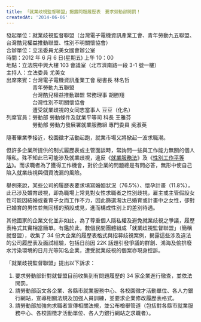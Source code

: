 ```yaml
---
title: 「就業歧視監督聯盟」揭露問題履歷表　要求勞動部開罰！
createdAt: '2014-06-06'
---
```


發起單位：就業歧視監督聯盟（台灣電子電機資訊產業工會、青年勞動九五聯盟、台灣酷兒權益推動聯盟、性別不明關懷協會）  
合辦單位：立法委員尤美女國會辦公室  
時間：2012 年 6 月 6 日(星期五) 上午 10：00  
地點：立法院中興大樓 103 會議室（北市濟南路一段 3-1 號一樓）  
主持人：立法委員 尤美女  
出席來賓：台灣電子電機資訊產業工會 秘書長 林名哲  
　　　　　青年勞動九五聯盟  
　　　　　台灣酷兒權益推動聯盟 常務理事 胡勝翔  
　　　　　台灣性別不明關懷協會  
　　　　　遭受就業歧視的女同志當事人 豆豆（化名）  
列席官員：勞動部 勞動條件及就業平等司 科長 王雅芬  
　　　　　勞動部 勞動力發展署就業服務組 專門委員 吳淑英

隨著畢業季接近，校園徵才活動起跑，就業市場又將掀起一波求職潮。

但許多企業所提供的制式履歷表或主管面談時，常詢問一些與工作能力無關的個人隱私。殊不知此已可能涉及就業歧視，違反《[就業服務法](http://law.moj.gov.tw/LawClass/LawAll.aspx?PCode=N0090001)》及《[性別工作平等法](http://law.moj.gov.tw/LawClass/LawAll.aspx?PCode=N0030014)》。而求職者為了獲得工作機會，對於企業的問題總是有問必答，無形中使自己陷入就業歧視與個資洩漏的風險。

舉例來說，某些公司的履歷表要求填寫婚姻狀況（76.5%）、懷孕計畫（11.8%），此已涉及婚育歧視，即為職場上常見對女性求職者之性別歧視，雇主或主管假設女性可能因結婚或養育子女而工作不力，因此篩選淘汰已婚育或計畫中之女性，卻對已婚育的男性並無同樣的預設成見，進而構成性別上的差別待遇。

其他國家的企業文化並非如此，為了尊重個人隱私權及避免就業歧視之爭議，履歷表格式其實相當簡單。有鑑於此，數個民間團體組成「就業歧視監督聯盟」（簡稱就督盟），收集了 34 份大企業的履歷表格式與招募歧視案例，揭露這些涉及違法的公司履歷表及面試經驗，包括日前因 22K 話題引發爭議的群創、鴻海及偷排廢水污染環境的日月光等知名企業，遭受就業歧視的個案亦現身控訴。

「就業歧視監督聯盟」提出以下訴求：

1. 要求勞動部針對就督盟目前收集到有問題履歷的 34 家企業進行徹查，並依法開罰。
2. 請勞動部函文各企業、各縣市就業服務中心、各校園徵才活動單位、各人力銀行網站，宣導相關法規及加強人員訓練，並要求企業修改履歷表格式。
3. 請勞動部加強向求職者宣傳相關法規，並公布檢舉管道（包括對各縣市就業服務中心、各校園徵才活動單位、各人力銀行網站之求職者）。
